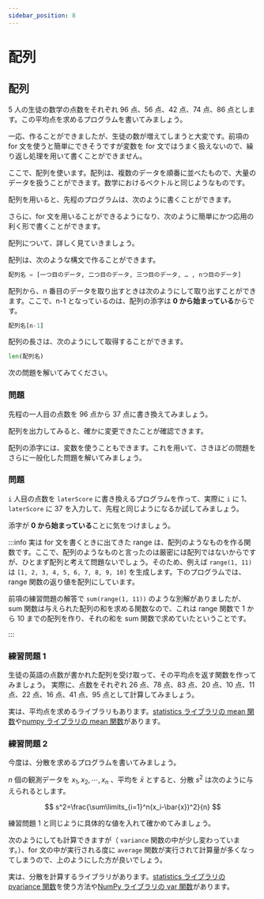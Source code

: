 ```yaml
---
sidebar_position: 8
---
```



# 配列

## 配列

5 人の生徒の数学の点数をそれぞれ 96 点、56 点、42 点、74 点、86 点とします。この平均点を求めるプログラムを書いてみましょう。

<ViewSource path="_samples/average.ipynb" />

一応、作ることができましたが、生徒の数が増えてしまうと大変です。前項の for 文を使うと簡単にできそうですが変数を for 文ではうまく扱えないので、繰り返し処理を用いて書くことができません。

ここで、配列を使います。配列は、複数のデータを順番に並べたもので、大量のデータを扱うことができます。数学におけるベクトルと同じようなものです。

配列を用いると、先程のプログラムは、次のように書くことができます。

<ViewSource path="_samples/average2.ipynb" />

さらに、for 文を用いることができるようになり、次のように簡単にかつ応用の利く形で書くことができます。

<ViewSource path="_samples/average3.ipynb" />

配列について、詳しく見ていきましょう。

配列は、次のような構文で作ることができます。

```python
配列名 = [一つ目のデータ, 二つ目のデータ, 三つ目のデータ, … , nつ目のデータ]
```

配列から、n 番目のデータを取り出すときは次のようにして取り出すことができます。ここで、n-1 となっているのは、配列の添字は **0 から始まっている**からです。

```python
配列名[n-1]
```

配列の長さは、次のようにして取得することができます。

```python
len(配列名)
```

次の問題を解いてみてください。

### 問題

先程の一人目の点数を 96 点から 37 点に書き換えてみましょう。

<Answer>
<ViewSource path="_samples/change.ipynb" />

配列を出力してみると、確かに変更できたことが確認できます。

<ViewSource path="_samples/change2.ipynb" />
</Answer>

配列の添字には、変数を使うこともできます。これを用いて、さきほどの問題をさらに一般化した問題を解いてみましょう。

### 問題

`i` 人目の点数を `laterScore` に書き換えるプログラムを作って、実際に `i` に 1、`laterScore` に 37 を入力して、先程と同じようになるか試してみましょう。

<Answer>

添字が **0 から始まっている**ことに気をつけましょう。

<ViewSource path="_samples/change3.ipynb" />
</Answer>

:::info
実は for 文を書くときに出てきた range は、配列のようなものを作る関数です。ここで、配列のようなものと言ったのは厳密には配列ではないからですが、ひとまず配列と考えて問題ないでしょう。そのため、例えば `range(1, 11)` は `[1, 2, 3, 4, 5, 6, 7, 8, 9, 10]` を生成します。下のプログラムでは、range 関数の返り値を配列にしています。

<ViewSource path="_samples/range.ipynb" />

前項の練習問題の解答で `sum(range(1, 11))` のような別解がありましたが、sum 関数は与えられた配列の和を求める関数なので、これは range 関数で 1 から 10 までの配列を作り、それの和を sum 関数で求めていたということです。

<ViewSource path="_samples/sum.ipynb" />

<ViewSource path="_samples/sum2.ipynb" />

:::

### 練習問題 1

生徒の英語の点数が書かれた配列を受け取って、その平均点を返す関数を作ってみましょう。
実際に、点数をそれぞれ 26 点、78 点、83 点、20 点、10 点、11 点、22 点、16 点、41 点、95 点として計算してみましょう。

<Answer>
<ViewSource path="_samples/average10.ipynb" />

実は、平均点を求めるライブラリもあります。[statistics ライブラリの mean 関数](https://docs.python.org/ja/3/library/statistics.html#statistics.mean)や[numpy ライブラリの mean 関数](https://numpy.org/doc/stable/reference/generated/numpy.mean.html)があります。

<ViewSource path="_samples/average_statistics.ipynb" />

<ViewSource path="_samples/average_numpy.ipynb" />
</Answer>

### 練習問題 2

今度は、分散を求めるプログラムを書いてみましょう。

$n$ 個の観測データを $x_1,x_2,\cdots,x_n$ 、平均を $\bar{x}$ とすると、分散 $s^2$ は次のように与えられるとします。

$$
s^2=\frac{\sum\limits_{i=1}^n(x_i-\bar{x})^2}{n}
$$

練習問題 1 と同じように具体的な値を入れて確かめてみましょう。

<Answer>
<ViewSource path="_samples/variance.ipynb" />

次のようにしても計算できますが（ `variance` 関数の中が少し変わっています。）、for 文の中が実行される度に `average` 関数が実行されて計算量が多くなってしまうので、上のようにした方が良いでしょう。

<ViewSource path="_samples/variance2.ipynb" />

実は、分散を計算するライブラリがあります。[statistics ライブラリの pvariance 関数](https://docs.python.org/ja/3/library/statistics.html#statistics.pvariance)を使う方法や[NumPy ライブラリの var 関数](https://numpy.org/doc/stable/reference/generated/numpy.var.html)があります。

<ViewSource path="_samples/variance_statistics.ipynb" />

<ViewSource path="_samples/variance_numpy.ipynb" />

</Answer>
